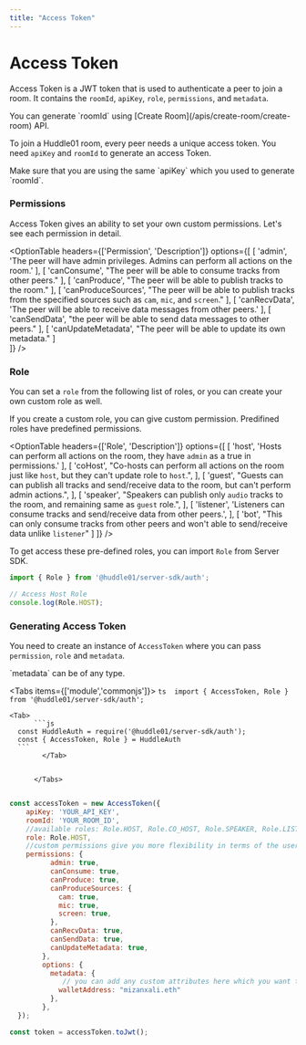 ```yaml
---
title: "Access Token"
---
```



# Access Token

Access Token is a JWT token that is used to authenticate a peer to join a room. It contains the `roomId`, `apiKey`, `role`, `permissions`, and `metadata`.

<Callout>
You can generate `roomId` using [Create Room](/apis/create-room/create-room) API. 
</Callout>

To join a Huddle01 room, every peer needs a unique access token. You need `apiKey` and `roomId` to generate an access Token. 

<Callout type='info'>
Make sure that you are using the same `apiKey` which you used to generate `roomId`. 
</Callout>

### Permissions

Access Token gives an ability to set your own custom permissions. Let's see each permission in detail. 

<OptionTable
  headers={['Permission', 'Description']}
  options={[
    [
      'admin',
      'The peer will have admin privileges. Admins can perform all actions on the room.'
    ],
    [
      'canConsume',
      "The peer will be able to consume tracks from other peers."
    ],
    [
      'canProduce',
      "The peer will be able to publish tracks to the room."
    ],
    [
      'canProduceSources',
      "The peer will be able to publish tracks from the specified sources such as `cam`, `mic`, and `screen`."
    ],
    [
      'canRecvData',
      'The peer will be able to receive data messages from other peers.'
    ],
    [
      'canSendData',
      "the peer will be able to send data messages to other peers."
    ],
    [
      'canUpdateMetadata',
      "The peer will be able to update its own metadata."
    ]    
  ]}
/>

### Role

You can set a `role` from the following list of roles, or you can create your own custom role as well. 

<Callout type='info'>
If you create a custom role, you can give custom permission. Predifined roles have predefined permissions.
</Callout>


<OptionTable
  headers={['Role', 'Description']}
  options={[
    [
      'host',
      'Hosts can perform all actions on the room, they have `admin` as a true in permissions.'
    ],
    [
      'coHost',
      "Co-hosts can perform all actions on the room just like `host`, but they can't update role to `host`.",
    ],
    [
      'guest',
      "Guests can can publish all tracks and send/receive data to the room, but can't perform admin actions.",
    ],
    [
      'speaker',
      "Speakers can publish only `audio` tracks to the room, and remaining same as `guest` role.",
    ],
    [
      'listener',
      'Listeners can consume tracks and send/receive data from other peers.',
    ],
    [
      'bot',
      "This can only consume tracks from other peers and won't able to send/receive data unlike `listener`"
    ]
  ]}
/>

To get access these pre-defined roles, you can import `Role` from Server SDK. 

```ts
import { Role } from '@huddle01/server-sdk/auth';

// Access Host Role 
console.log(Role.HOST);
```

### Generating Access Token 

You need to create an instance of `AccessToken` where you can pass `permission`, `role` and `metadata`.  

<Callout>
`metadata` can be of any type. 
</Callout>

<Tabs items={['module','commonjs']}>
       <Tab>
            ```ts 
      import { AccessToken, Role } from '@huddle01/server-sdk/auth';
        ```
              </Tab>

    <Tab>
          ```js
      const HuddleAuth = require('@huddle01/server-sdk/auth');
      const { AccessToken, Role } = HuddleAuth
      ```
            </Tab>

   
          </Tabs>


```jsx

const accessToken = new AccessToken({
    apiKey: 'YOUR_API_KEY',
    roomId: 'YOUR_ROOM_ID',
    //available roles: Role.HOST, Role.CO_HOST, Role.SPEAKER, Role.LISTENER, Role.GUEST - depending on the privileges you want to give to the user
    role: Role.HOST,
    //custom permissions give you more flexibility in terms of the user privileges than a pre-defined role
    permissions: {
          admin: true,
          canConsume: true,
          canProduce: true,
          canProduceSources: {
            cam: true,
            mic: true,
            screen: true,
          },
          canRecvData: true,
          canSendData: true,
          canUpdateMetadata: true,
        },
        options: {
          metadata: { 
             // you can add any custom attributes here which you want to associate with the user
            walletAddress: "mizanxali.eth"
          },
        },
  });

const token = accessToken.toJwt();

```

